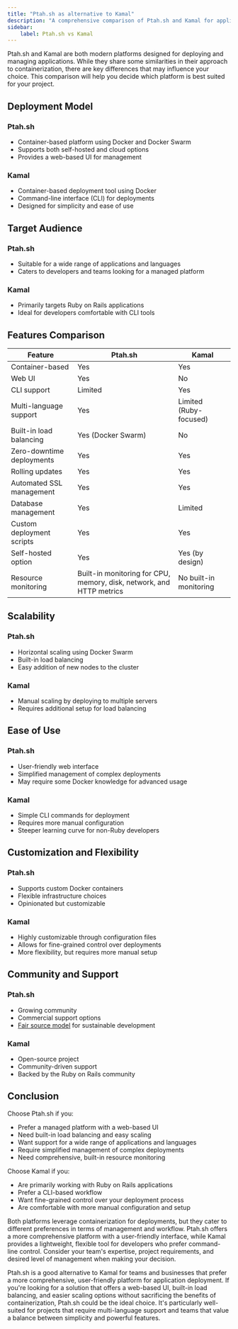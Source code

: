 ```yaml
---
title: "Ptah.sh as alternative to Kamal"
description: "A comprehensive comparison of Ptah.sh and Kamal for application deployment and management."
sidebar:
    label: Ptah.sh vs Kamal
---
```


Ptah.sh and Kamal are both modern platforms designed for deploying and managing applications. While they share some similarities in their approach to containerization, there are key differences that may influence your choice. This comparison will help you decide which platform is best suited for your project.

## Deployment Model

### Ptah.sh
- Container-based platform using Docker and Docker Swarm
- Supports both self-hosted and cloud options
- Provides a web-based UI for management

### Kamal
- Container-based deployment tool using Docker
- Command-line interface (CLI) for deployments
- Designed for simplicity and ease of use

## Target Audience

### Ptah.sh
- Suitable for a wide range of applications and languages
- Caters to developers and teams looking for a managed platform

### Kamal
- Primarily targets Ruby on Rails applications
- Ideal for developers comfortable with CLI tools

## Features Comparison

| Feature | Ptah.sh | Kamal |
|---------|---------|-------|
| Container-based | Yes | Yes |
| Web UI | Yes | No |
| CLI support | Limited | Yes |
| Multi-language support | Yes | Limited (Ruby-focused) |
| Built-in load balancing | Yes (Docker Swarm) | No |
| Zero-downtime deployments | Yes | Yes |
| Rolling updates | Yes | Yes |
| Automated SSL management | Yes | Yes |
| Database management | Yes | Limited |
| Custom deployment scripts | Yes | Yes |
| Self-hosted option | Yes | Yes (by design) |
| Resource monitoring | Built-in monitoring for CPU, memory, disk, network, and HTTP metrics | No built-in monitoring |

## Scalability

### Ptah.sh
- Horizontal scaling using Docker Swarm
- Built-in load balancing
- Easy addition of new nodes to the cluster

### Kamal
- Manual scaling by deploying to multiple servers
- Requires additional setup for load balancing

## Ease of Use

### Ptah.sh
- User-friendly web interface
- Simplified management of complex deployments
- May require some Docker knowledge for advanced usage

### Kamal
- Simple CLI commands for deployment
- Requires more manual configuration
- Steeper learning curve for non-Ruby developers

## Customization and Flexibility

### Ptah.sh
- Supports custom Docker containers
- Flexible infrastructure choices
- Opinionated but customizable

### Kamal
- Highly customizable through configuration files
- Allows for fine-grained control over deployments
- More flexibility, but requires more manual setup

## Community and Support

### Ptah.sh
- Growing community
- Commercial support options
- [Fair source model](/blog/2024-08-09-we-use-fair-source/) for sustainable development

### Kamal
- Open-source project
- Community-driven support
- Backed by the Ruby on Rails community

## Conclusion

Choose Ptah.sh if you:
- Prefer a managed platform with a web-based UI
- Need built-in load balancing and easy scaling
- Want support for a wide range of applications and languages
- Require simplified management of complex deployments
- Need comprehensive, built-in resource monitoring

Choose Kamal if you:
- Are primarily working with Ruby on Rails applications
- Prefer a CLI-based workflow
- Want fine-grained control over your deployment process
- Are comfortable with more manual configuration and setup

<DocsCTA />

Both platforms leverage containerization for deployments, but they cater to different preferences in terms of management and workflow. Ptah.sh offers a more comprehensive platform with a user-friendly interface, while Kamal provides a lightweight, flexible tool for developers who prefer command-line control. Consider your team's expertise, project requirements, and desired level of management when making your decision.

Ptah.sh is a good alternative to Kamal for teams and businesses that prefer a more comprehensive, user-friendly platform for application deployment. If you're looking for a solution that offers a web-based UI, built-in load balancing, and easier scaling options without sacrificing the benefits of containerization, Ptah.sh could be the ideal choice. It's particularly well-suited for projects that require multi-language support and teams that value a balance between simplicity and powerful features.
